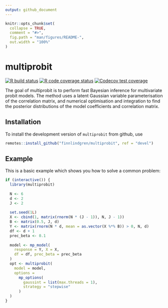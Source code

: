 ```yaml
---
output: github_document
---
```


<!-- README.md is generated from README.Rmd. Please edit that file -->

```r
knitr::opts_chunk$set(
  collapse = TRUE,
  comment = "#>",
  fig.path = "man/figures/README-",
  out.width = "100%"
)
```

# multiprobit

<!-- badges: start -->
[![R build status](https://github.com/finnlindgren/multiprobit/workflows/R-CMD-check/badge.svg)](https://github.com/finnlindgren/multiprobit/actions)
[![R code coverage status](https://github.com/finnlindgren/multiprobit/workflows/test-coverage/badge.svg)](https://github.com/finnlindgren/multiprobit/actions)
[![Codecov test coverage](https://codecov.io/gh/finnlindgren/multiprobit/branch/master/graph/badge.svg)](https://codecov.io/gh/finnlindgren/multiprobit?branch=devel)
<!-- badges: end -->

The goal of multiprobit is to perform fast Bayesian inference for multivariate probit models. The method uses a latent Gaussian variable parameterisation of the correlation matrix, and numerical optimisation and integration to find the posterior distributions of the model coefficients and correlation matrix.

## Installation

<!--
You can install the released version of `multiprobit` from [CRAN](https://CRAN.R-project.org) with:

```r
install.packages("multiprobit")
```
-->

To install the development version of `multiprobit` from github, use
```r
remotes::install_github("finnlindgren/multiprobit", ref = "devel")
```

## Example

This is a basic example which shows you how to solve a common problem:

```r
if (interactive()) {
  library(multiprobit)
  
  N <- 6
  d <- 2
  J <- 2
  
  set.seed(1L)
  X <- cbind(1, matrix(rnorm(N * (J - 1)), N, J - 1))
  B <- matrix(0.5, J, d)
  Y <- matrix(rnorm(N * d, mean = as.vector(X %*% B)) > 0, N, d)
  df <- d + 1
  prec_beta <- 0.1
  
  model <- mp_model(
    response = Y, X = X,
    df = df, prec_beta = prec_beta
  )
  opt <- multiprobit(
    model = model,
    options =
      mp_options(
        gaussint = list(max.threads = 1),
        strategy = "stepwise"
      )
  )
}
```
